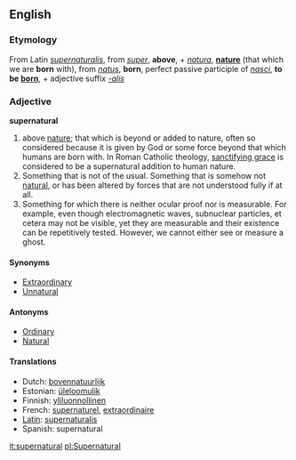 ==English==

===Etymology===
From Latin ''[[supernaturalis]]'', from ''[[super]]'', '''above''', + ''[[natura]]'', '''[[nature]]''' (that which we are '''born''' with), from ''[[natus]]'', '''born''', perfect passive participle of ''[[nasci]]'', '''to be [[born]]''', + adjective suffix ''[[-alis]]''

===Adjective===
'''supernatural'''

# above [[nature]]; that which is beyond or added to nature, often so considered because it is given by God or some force beyond that which humans are born with.  In Roman Catholic theology, [[sanctifying grace]] is considered to be a supernatural addition to human nature.
# Something that is not of the usual.  Something that is somehow not [[natural]], or has been altered by forces that are not understood fully if at all.
# Something for which there is neither ocular proof nor is measurable.  For example, even though electromagnetic waves, subnuclear particles, et cetera may not be visible, yet they are measurable and their existence can be repetitively tested.  However, we cannot either see or measure a ghost.

====Synonyms====
*[[Extraordinary]]
*[[Unnatural]]

====Antonyms====
*[[Ordinary]]
*[[Natural]]

====Translations====
*Dutch: [[bovennatuurlijk]]
*Estonian: [[üleloomulik]]
*Finnish: [[yliluonnollinen]]
*French: [[supernaturel]], [[extraordinaire]]
*[[Latin]]: [[supernaturalis]]
*Spanish: supernatural

[[it:supernatural]]
[[pl:Supernatural]]
